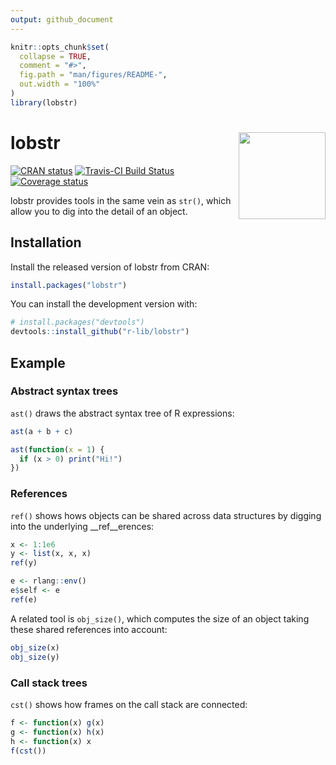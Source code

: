 ```yaml
---
output: github_document
---
```


<!-- README.md is generated from README.Rmd. Please edit that file -->

```r
knitr::opts_chunk$set(
  collapse = TRUE,
  comment = "#>",
  fig.path = "man/figures/README-",
  out.width = "100%"
)
library(lobstr)
```

# lobstr <img src="'man/figures/logo.png'" align="right" height="139" />

[![CRAN status](https://www.r-pkg.org/badges/version/lobstr)](https://cran.r-project.org/package=lobstr)
[![Travis-CI Build Status](https://travis-ci.org/r-lib/lobstr.svg?branch=master)](https://travis-ci.org/r-lib/lobstr)
[![Coverage status](https://codecov.io/gh/r-lib/lobstr/branch/master/graph/badge.svg)](https://codecov.io/github/r-lib/lobstr?branch=master)

lobstr provides tools in the same vein as `str()`, which allow you to dig into the detail of an object.

## Installation

Install the released version of lobstr from CRAN:

``` r
install.packages("lobstr")
```

You can install the development version with:

``` r
# install.packages("devtools")
devtools::install_github("r-lib/lobstr")
```
## Example

### Abstract syntax trees

`ast()` draws the abstract syntax tree of R expressions:

```r
ast(a + b + c)

ast(function(x = 1) {
  if (x > 0) print("Hi!")
})
```

### References

`ref()` shows hows objects can be shared across data structures by digging into the underlying __ref__erences:

```r
x <- 1:1e6
y <- list(x, x, x)
ref(y)

e <- rlang::env()
e$self <- e
ref(e)
```

A related tool is `obj_size()`, which computes the size of an object taking these shared references into account:

```r
obj_size(x)
obj_size(y)
```

### Call stack trees

`cst()` shows how frames on the call stack are connected:

```r
f <- function(x) g(x)
g <- function(x) h(x)
h <- function(x) x
f(cst())
```

